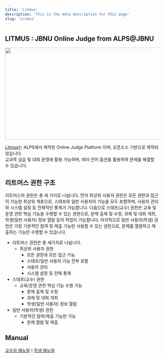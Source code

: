 ```yaml
---
title: 'Litmus'
description: 'This is the meta description for this page'
slug: 'Litmus'
---
```


## LITMUS : JBNU Online Judge from ALPS@JBNU

<img src="./images/Litmuslogo.png" width="800px" height="300px"/>

[Litmus](https://litmus.jbnu.ac.kr/)는 ALPS에서 제작한 Online Judge Platform 이며, 오픈소스 기반으로 제작되었습니다.<br/>
교과목 실습 및 대회 운영에 활용 가능하며, 여러 언어 옵션을 활용하여 문제를 해결할 수 있습니다.

## 리트머스 권한 구조
리트머스의 권한은 총 세 가지로 나뉩니다.
 먼저 최상위 사용자 권한은 모든 권한과 접근이 가능한 최상위 계층으로, 스태프와 일반 사용자의 기능을 모두 포함하며, 사용자 관리와 시스템 설정 등 전체적인 통제가 가능합니다. 
 다음으로 스태프(교수) 권한은 교육 및 운영 관련 핵심 기능을 수행할 수 있는 권한으로, 문제 출제 및 수정, 과제 및 대회 개최, 학생(일반 사용자) 정보 열람 등의 작업이 가능합니다. 
 마지막으로 일반 사용자(학생) 권한은 가장 기본적인 참여 및 제출 기능만 사용할 수 있는 권한으로, 문제를 열람하고 제출하는 기능만 수행할 수 있습니다.

- 리트머스 권한은 총 세가지로 나뉩니다.
    - 최상위 사용자 권한
        - 모든 권한과 모든 접근 가능
        -  스태프/일반 사용자 기능 전부 포함
        - 사용자 관리
        - 시스템 설정 등 전체 통제
 - 스태프(교수) 권한
    - 교육/운영 관련 핵심 기능 수행 가능
        - 문제 출제 및 수정
        - 과제 및 대회 개최
        - 학생(일반 사용자) 정보 열람
 - 일반 사용자(학생) 권한
    - 기본적인 참여/제출 기능만 가능
        - 문제 열람 및 제출

## Manual

[교수자 매뉴얼](./professorManual.mdx)ㅣ[학생 매뉴얼](./studentManual.mdx)